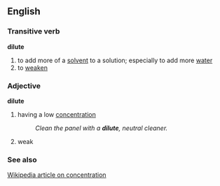 ==English==

===Transitive verb===
'''dilute'''
#to add more of a [[solvent]] to a solution; especially to add more [[water]]
#to [[weaken]]
===Adjective===
'''dilute'''
#having a low [[concentration]]
#:''Clean the panel with a '''dilute''', neutral cleaner.''
#weak
===See also===
[[w:Concentration|Wikipedia article on concentration]]